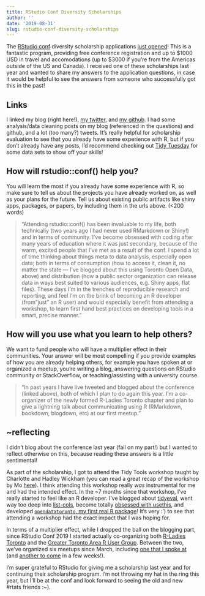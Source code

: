 ```yaml
---
title: RStudio Conf Diversity Scholarships
author: ''
date: '2019-08-31'
slug: rstudio-conf-diversity-scholarships
---
```


The [RStudio conf](https://rstd.io/conf) diversity scholarship applications [just opened](https://blog.rstudio.com/2019/08/30/diversity-scholarships/)! This is a fantastic program, providing free conference registration and up to $1000 USD in travel and accomodations (up to $3000 if you're from the Americas outside of the US and Canada). I received one of these scholarships last year and wanted to share my answers to the application questions, in case it would be helpful to see the answers from someone who successfully got this in the past!

## Links

I linked my blog (right here!), [my twitter](https://twitter.com/sharlagelfand), and [my github](https://github.com/sharlagelfand). I had some analysis/data cleaning posts on my blog (referenced in the questions) and github, and a lot (too many?) tweets. It's really helpful for scholarship evaluation to see that you already have some experience with R, but if you don't already have any posts, I'd recommend checking out [Tidy Tuesday](https://github.com/rfordatascience/tidytuesday) for some data sets to show off your skills!

## How will rstudio::conf() help you?

You will learn the most if you already have some experience with R, so make sure to tell us about the projects you have already worked on, as well as your plans for the future. Tell us about existing public artifacts like shiny apps, packages, or papers, by including them in the urls above. (<200 words)

> "Attending rstudio::conf() has been invaluable to my life, both technically (two years ago I had never used RMarkdown or Shiny!) and in terms of community. I've become obsessed with coding after many years of education where it was just secondary, because of the warm, excited people that I’ve met as a result of the conf. I spend a lot of time thinking about things meta to data analysis, especially open data; both in terms of consumption (how to access it, clean it, no matter the state — I’ve blogged about this using Toronto Open Data, above) and distribution (how a public sector organization can release data in ways best suited to various audiences, e.g. Shiny apps, flat files). These days I'm in the trenches of reproducible research and reporting, and feel I’m on the brink of becoming an R developer (from "just" an R user) and would especially benefit from attending a workshop, to learn first hand best practices on developing tools in a smart, precise manner."

## How will you use what you learn to help others?

We want to fund people who will have a multiplier effect in their communities. Your answer will be most compelling if you provide examples of how you are already helping others, for example you have spoken at or organized a meetup, you’re writing a blog, answering questions on RStudio community or StackOverflow, or teaching/assisting with a university course.

> "In past years I have live tweeted and blogged about the conference (linked above), both of which I plan to do again this year. I’m a co-organizer of the newly formed R-Ladies Toronto chapter and plan to give a lightning talk about communicating using R (RMarkdown, bookdown, blogdown, etc) at our first meetup."

## ~reflecting

I didn't blog about the conference last year (fail on my part!) but I wanted to reflect otherwise on this, because reading these answers is a little sentimental! 

As part of the scholarship, I got to attend the Tidy Tools workshop taught by Charlotte and Hadley Wickham (you can read a great recap of the workshop by Mo [here](https://drmowinckels.io/blog/building-tidy-tools-a-quick-recap-of-rstudio-conf-2019-workshop/)). I think attending this workshop really *was* instrumental for me and had the intended effect. In the ~7 months since that workshop, I've really started to feel like an R developer. I've blogged about [tidyeval](/post/tidyeval/), went way too deep into [list-cols](/post/discog-purrr/), become totally [obsessed with usethis](/post/usethis-for-reporting/), and developed [`opendatatoronto`, my first real R package](https://github.com/sharlagelfand/opendatatoronto)! It's very :') to see that attending a workshop had the exact impact that I was hoping for.

In terms of a multiplier effect, while I dropped the ball on the blogging part, since RStudio Conf 2019 I started actually co-organizing both [R-Ladies Toronto](https://www.meetup.com/rladies-toronto/) and the [Greater Toronto Area R User Group](https://www.meetup.com/Greater-Toronto-Area-GTA-R-Users-Group/). Between the two, we've organized six meetups since March, including [one that I spoke at](https://rladies-rug-kickoff-new-data.netlify.com/) (and [another to come](https://www.meetup.com/Greater-Toronto-Area-GTA-R-Users-Group/events/264064103/) in a few weeks!).

I'm super grateful to RStudio for giving me a scholarship last year and for continuing their scholarship program. I'm not throwing my hat in the ring this year, but I'll be at the conf and look forward to seeing the old and new #rtats friends :~). 

